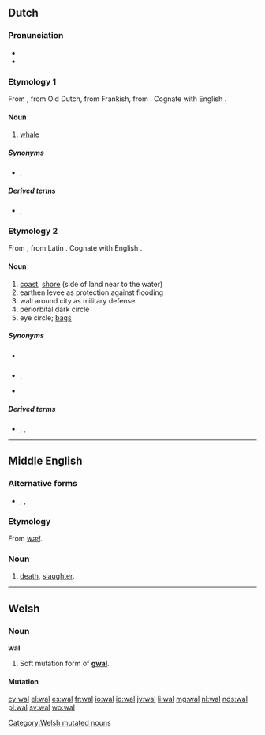 {{also|Wal|wał|wäl}}
==Dutch==

===Pronunciation===
* {{rhymes|ɑl|lang=nl}}
* {{audio|Nl-wal.ogg|audio}}

===Etymology 1===
From {{etyl|dum|nl}} {{term|wal||whale|lang=dum}}, from Old Dutch, from Frankish, from {{etyl|gem-pro|nl}} {{term/t|gem-pro|*hwalaz||whale}}. Cognate with English {{term|whale|lang=en}}.

====Noun====
{{nl-noun|m|wallen|walletje}}

# {{context|archaic|lang=nl}} [[whale]]

=====Synonyms=====
* {{sense|whale}} {{l|nl|walvis}}, {{l|nl|waldier}}

=====Derived terms=====
* {{l|nl|walvis}}, {{l|nl|waldier}}

===Etymology 2===
From {{etyl|la|nl}} {{term|vallum||wall|lang=la}}, from Latin {{term|vallus||stake, palisade, point|lang=la}}. Cognate with English {{term|wall|lang=en}}.

====Noun====
{{nl-noun|m|wallen|walletje}}

# [[coast]], [[shore]] (side of land near to the water)
# earthen levee as protection against flooding
# wall around city as military defense
# periorbital dark circle
# eye circle; [[bags]]

=====Synonyms=====
* {{sense|levee}} {{l|nl|dijk}}
* {{sense|defensive wall}} {{l|nl|omwalling}}, {{l|nl|stadsmuur}}
* {{sense|eye bags}} {{l|nl|oogwal}}

=====Derived terms=====
* {{l|nl|bewallen}}, {{l|nl|walling}}, {{l|nl|stadswal}}
----

==Middle English==

===Alternative forms===
* {{l|enm|wæl|wæl(e)}}, {{l|enm|wale}}, {{l|enm|wel}}

===Etymology===
From {{etyl|ang|enm}} ''[[wæl]]''.

===Noun===
{{enm-noun|g=}}

# [[death]], [[slaughter]].

----

==Welsh==

===Noun===
'''wal''' {{f}}

# Soft mutation form of '''[[gwal]]'''.

====Mutation====
{{cy-mut-g|wal}}

[[Category:Welsh mutated nouns]]

[[cy:wal]]
[[el:wal]]
[[es:wal]]
[[fr:wal]]
[[io:wal]]
[[id:wal]]
[[jv:wal]]
[[li:wal]]
[[mg:wal]]
[[nl:wal]]
[[nds:wal]]
[[pl:wal]]
[[sv:wal]]
[[wo:wal]]